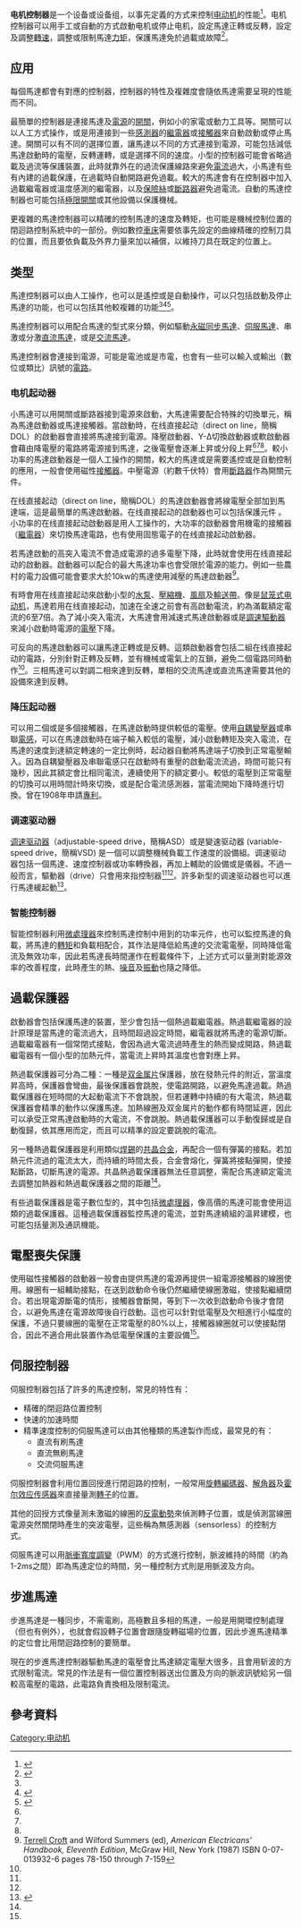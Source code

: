 {{NoteTA|G1=物理學
|T=zh-hans:电机控制器;zh-hk:摩打控制器;zh-tw:馬達控制器;
|1=zh-hans:电动机;zh-hk:摩打;zh-tw:馬達;
}}
'''电机控制器'''是一个设备或设备组，以事先定義的方式来控制[[电动机|电动机]]的性能<ref name=NEC100>{{cite book | last=National Fire Protection Association | first= | authorlink= | coauthors= | editor= | others= | title=NFPA 70 National Electrical Code | origdate= | origyear= | origmonth= | url= | format= | accessdate=January 2008 | edition= | date= | year=2008 | month= | publisher=NFPA | location=1 Batterymarch Park, Quincy, MA 02169 | language= | id= | pages=24 | chapter=Article 100 Definitions | chapterurl=http://www.nfpa.org/aboutthecodes/AboutTheCodes.asp?DocNum=70&cookie%5Ftest=1 | archive-date=2013-06-15 | archive-url=https://web.archive.org/web/20130615032318/http://www.nfpa.org/aboutthecodes/AboutTheCodes.asp?DocNum=70&cookie%5Ftest=1 | dead-url=no }}</ref>。电机控制器可以用手工或自動的方式啟動电机或停止电机，設定馬達正轉或反轉，設定及調整[[轉速|轉速]]，調整或限制馬達[[力矩|力矩]]，保護馬達免於過載或故障<ref name=Siskind>{{cite book | first=Charles S. | last=Siskind | authorlink= | coauthors= | year=1963 | title=Electrical Control Systems in Industry | url=https://archive.org/details/electricalcontro0000unse | edition= | publisher=McGraw-Hill, Inc. | location=New York | isbn= 0-07-057746-3 }}</ref>。

==应用==
每個馬達都會有對應的控制器，控制器的特性及複雜度會隨依馬達需要呈現的性能而不同。

最簡單的控制器是連接馬達及[[電源|電源]]的[[開關|開關]]，例如小的家電或動力工具等。開關可以以人工方式操作，或是用連接到一些[[感測器|感測器]]的[[繼電器|繼電器]]或[[接觸器|接觸器]]來自動啟動或停止馬達。開關可以有不同的選擇位置，讓馬達以不同的方式連接到電源，可能包括減低馬達啟動時的電壓，反轉運轉，或是選擇不同的速度。小型的控制器可能會省略過載及過流等保護裝置，此時就靠外在的過流保護線路來避免[[電流|電流]]過大，小馬達有些有內建的過載保護，在過載時自動開路避免過載。較大的馬達會有在控制器中加入過載繼電器或溫度感測的繼電器，以及[[保險絲|保險絲]]或[[斷路器|斷路器]]避免過電流。自動的馬達控制器也可能包括[[極限開關|極限開關]]或其他設備以保護機械。

更複雜的馬達控制器可以精確的控制馬達的速度及轉矩，也可能是機械控制位置的閉迴路控制系統中的一部份。例如數控[[車床|車床]]需要依事先設定的曲線精確的控制刀具的位置，而且要依負載及外界力量來加以補償，以維持刀具在既定的位置上。

==类型==
馬達控制器可以由人工操作，也可以是遙控或是自動操作，可以只包括啟動及停止馬達的功能，也可以包括其他較複雜的功能<ref name=Siskind/><ref name=NEC430>{{cite book | last=National Fire Protection Association | first= | authorlink= | coauthors= | editor= | others= | title=NFPA 70 National Electrical Code | origdate= | origyear= | origmonth= | url= | format= | accessdate=January 2008 | edition= | date= | year=2008 | month= | publisher=NFPA | location=1 Batterymarch Park, Quincy, MA 02169 | language= | id= | pages=298 | chapter=Article 430 Motors, Motor Circuits and Controllers | chapterurl=http://www.nfpa.org/aboutthecodes/AboutTheCodes.asp?DocNum=70&cookie%5Ftest=1 | archive-date=2013-06-15 | archive-url=https://web.archive.org/web/20130615032318/http://www.nfpa.org/aboutthecodes/AboutTheCodes.asp?DocNum=70&cookie%5Ftest=1 | dead-url=no }}</ref><ref name=Campbell>{{cite book | first=Sylvester J. | last=Campbell | authorlink= | coauthors= | year=1987 | title=Solid-State AC Motor Controls | url=https://archive.org/details/solidstateacmoto0000camp | edition= | publisher=Marcel Dekker, Inc. | location=New York | isbn=0-8247-7728-X }}</ref>。

馬達控制器可以用配合馬達的型式來分類，例如驅動[[永磁同步馬達|永磁同步馬達]]、[[伺服馬達|伺服馬達]]、串激或分激[[直流馬達|直流馬達]]，或是[[交流馬達|交流馬達]]。

馬達控制器會連接到電源，可能是電池或是市電，也會有一些可以輸入或輸出（數位或類比）訊號的[[電路|電路]]。
===电机起动器===
小馬達可以用開關或斷路器接到電源來啟動，大馬達需要配合特殊的切換單元，稱為馬達啟動器或馬達接觸器。當啟動時，在线直接起动（direct on line，簡稱DOL）的啟動器會直接將馬達接到電源。降壓啟動器、Y-Δ切換啟動器或軟啟動器會藉由降電壓的電路將電源接到馬達，之後電壓會逐漸上昇或分段上昇<ref name=Siskind/><ref name=NEC430/><ref name=Campbell/>。較小功率的馬達啟動器是一個人工操作的開關，較大的馬達或是需要遙控或是自動控制的應用，一般會使用磁性[[接觸器|接觸器]]。中壓電源（約數千伏特）會用[[斷路器|斷路器]]作為開關元件。

在线直接起动（direct on line，簡稱DOL）的馬達啟動器會將線電壓全部加到馬達端，這是最簡單的馬達啟動器。在线直接起动的啟動器也可以包括保護元件<!--and in some cases, condition monitoring-->。小功率的在线直接起动啟動器是用人工操作的，大功率的啟動器會用機電的接觸器（[[繼電器|繼電器]]）來切換馬達電路，也有使用固態電子的在线直接起动啟動器。

若馬達啟動的高突入電流不會造成電源的過多電壓下降，此時就會使用在线直接起动的啟動器。啟動器可以配合的最大馬達功率也會受限於電源的能力。例如一些農村的電力設備可能會要求大於10kw的馬達使用減壓的馬達啟動器<ref name=Summers87>[[Terrell_Croft|Terrell Croft]] and Wilford Summers (ed), ''American Electricans' Handbook, Eleventh Edition'', McGraw Hill, New York (1987) ISBN 0-07-013932-6 pages 78-150 through 7-159</ref>。

有時會用在线直接起动來啟動小型的[[水泵|水泵]]、[[壓縮機|壓縮機]]、[[風扇|風扇]]及[[輸送帶|輸送帶]]。像是[[鼠笼式电动机|鼠笼式电动机]]，馬達若用在线直接起动，加速在全速之前會有高啟動電流，約為滿載額定電流的6至7倍。為了減小突入電流，大馬達會用減速式馬達啟動器或是[[調速驅動器|調速驅動器]]來減小啟動時電源的[[電壓|電壓]]下降。

可反向的馬達啟動器可以讓馬達正轉或是反轉。這類啟動器會包括二組在线直接起动的電路，分別針對正轉及反轉，並有機械或電氣上的互鎖，避免二個電路同時動作<ref name=Summers87/>。三相馬達可以對調二相來達到反轉，單相的交流馬達或直流馬達需要其他的設備來達到反轉。

===降压起动器===
可以用二個或是多個接觸器，在馬達啟動時提供較低的電壓。使用[[自耦變壓器|自耦變壓器]]或串聯[[電感|電感]]，可以在馬達啟動時在端子輸入較低的電壓，減小啟動轉矩及突入電流，在馬達的速度到達額定轉速的一定比例時，起动器自動將馬達端子切換到正常電壓輸入。因為自耦變壓器及串聯電感只在啟動時有重壓的啟動電流流過，時間可能只有幾秒，因此其額定會比相同電流，連續使用下的額定要小。較低的電壓到正常電壓的切換可以用時間計時來切換，或是配合電流感測器，當電流開始下降時進行切換。{{link-en|Korndörfer自耦變壓器啟動器|Korndörfer autotransformer starter}}曾在1908年申請[[專利|專利]]。

===调速驱动器===
[[调速驱动器|调速驱动器]]（adjustable-speed drive，簡稱ASD）或是變速驱动器 (variable-speed drive，簡稱VSD) 是一個可以調整機械負載工作速度的設備組。调速驱动器包括一個馬達、速度控制器或功率轉換器，再加上輔助的設備或是儀器。不過一般而言，驅動器（drive）只會用來指控制器<ref name=NEC430/><ref name=Campbell/>。許多新型的调速驱动器也可以進行馬達緩起動<ref>{{cite web|url=http://machinedesign.com/engineering-essentials/soft-starters|title=Soft Starting|publisher=machinedesign.com|accessdate=2014-12-14|archive-date=2014-12-06|archive-url=https://web.archive.org/web/20141206081417/http://machinedesign.com/engineering-essentials/soft-starters|dead-url=no}}</ref>。

===智能控制器===
智能控制器利用[[微處理器|微處理器]]來控制馬達控制中用到的功率元件，也可以監控馬達的負載，將馬達的[[轉矩|轉矩]]和負載相配合，其作法是降低給馬達的交流電電壓，同時降低電流及無效功率，因此若馬達長時間運作在輕載條件下，上述方式可以量測對能源效率的改善程度，此時產生的熱、[[噪音|噪音]]及[[振動|振動]]也隨之降低。

==過載保護器==
啟動器會包括保護馬達的裝置，至少會包括一個熱過載繼電器。熱過載繼電器的設計原理是當馬達的電流過大，且時間超過設定時間，繼電器就將馬達的電源切斷。過載繼電器有一個常閉式接點，會因為過大電流過時產生的熱而變成開路，熱過載繼電器有一個小型的加熱元件，當電流上昇時其溫度也會對應上昇。

熱過載保護器可分為二種：一種是[[双金属片|双金属片]]保護器，放在發熱元件的附近，當溫度昇高時，保護器會彎曲，最後保護器會跳脫，使電路開路，以避免馬達過載。熱過載保護器在短時間的大起動電流下不會跳脫，但若運轉中持續的有大電流，熱過載保護器會精準的動作以保護馬達。加熱線圈及双金属片的動作都有時間延遲，因此可以承受正常馬達啟動時的大電流，不會跳脫。熱過載保護器可以手動復歸或是自動復歸，依其應用而定，而且可以精準的設定要跳脫的電流。

另一種熱過載保護器是利用類似[[焊錫|焊錫]]的[[共晶系統|共晶合金]]，再配合一個有彈簧的接點。若加熱元件流過的電流太大，而持續的時間太長，合金會熔化，彈簧將接點彈開，使接點斷路，切斷馬達的電源。共晶熱過載保護器無法任意調整，需配合馬達額定電流去調整加熱器和熱過載保護器之間的距離<ref name=Summers87/>。

有些過載保護器是電子數位型的，其中包括[[微處理器|微處理器]]，像高價的馬達可能會使用這類的過載保護器。這種過載保護器監控馬達的電流，並對馬達繞組的溫昇建模，也可能包括量測及通訊機能。

==電壓喪失保護==
使用磁性接觸器的啟動器一般會由提供馬達的電源再提供一組電源接觸器的線圈使用。線圈有一組輔助接點，在送到啟動命令後仍然繼續使線圈激磁，使接點繼續閉合。若出現電源斷電的情形，接觸器會斷開，等到下一次收到啟動命令後才會閉合，以避免馬達在電源故障後自行啟動。這也可以針對低電壓及欠相進行小幅度的保護，不過只要線圈的電壓在正常電壓的80%以上，接觸器線圈就可以使接點閉合，因此不適合用此裝置作為低電壓保護的主要設備<ref name=Summers87/>。


==伺服控制器==
{{Main|伺服驅動器|伺服馬達}}
伺服控制器包括了許多的馬達控制，常見的特性有：
* 精確的閉迴路位置控制
* 快速的加速時間
* 精準速度控制的伺服馬達可以由其他種類的馬達製作而成，最常見的有：
** 直流有刷馬達
** 直流無刷馬達
** 交流伺服馬達

伺服控制器會利用位置回授進行閉迴路的控制，一般常用[[旋轉編碼器|旋轉編碼器]]、[[解角器|解角器]]及[[霍尔效应传感器|霍尔效应传感器]]來直接量測[[轉子|轉子]]的位置。

其他的回授方式像量測未激磁的線圈的[[反電動勢|反電動勢]]來偵測轉子位置，或是偵測當線圈電源突然關閉時產生的突波電壓，這些稱為無感測器（sensorless）的控制方式。

伺服馬達可以用[[脈衝寬度調變|脈衝寬度調變]]（PWM）的方式進行控制，脈波維持的時間（約為1-2ms之間）即為馬達定位的時間，另一種控制方式則是用脈波及方向。

==步進馬達==
{{Main|步進馬達}}
步進馬達是一種同步，不需電刷，高極數且多相的馬達，一般是用開環控制處理（但也有例外），也就會假設轉子位置會跟隨旋轉磁場的位置，因此步進馬達精準的定位會比用閉迴路控制的要簡單。

現在的步進馬達控制器驅動馬達的電壓會比馬達額定電壓大很多，且會用斩波的方式限制電流。常見的作法是有一個位置控制器送出位置及方向的脈波訊號給另一個較高電壓的電路，此電路負責換相及限制電流。

==參考資料==
{{reflist}}
{{電動機}}

[[Category:电动机|Category:电动机]]